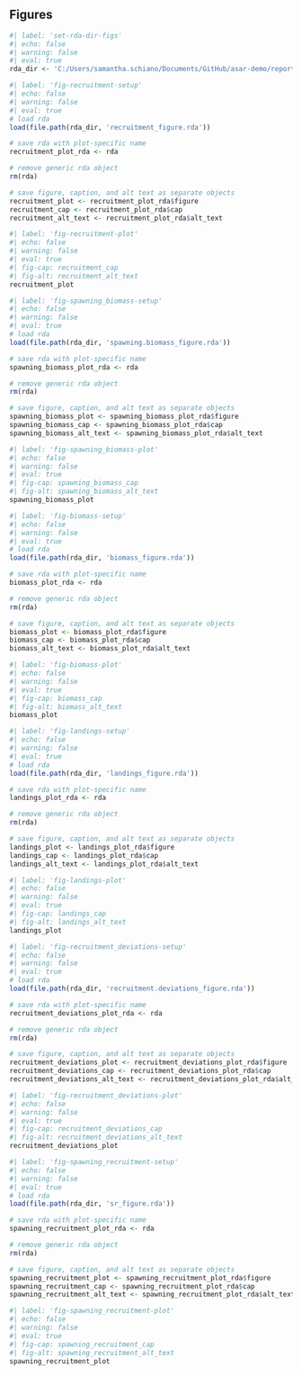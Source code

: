## Figures 
 
```r
#| label: 'set-rda-dir-figs'
#| echo: false 
#| warning: false 
#| eval: true 
rda_dir <- 'C:/Users/samantha.schiano/Documents/GitHub/asar-demo/report/rda_files'
``` 

```r
#| label: 'fig-recruitment-setup'
#| echo: false 
#| warning: false 
#| eval: true 
# load rda
load(file.path(rda_dir, 'recruitment_figure.rda'))

# save rda with plot-specific name
recruitment_plot_rda <- rda

# remove generic rda object
rm(rda)

# save figure, caption, and alt text as separate objects
recruitment_plot <- recruitment_plot_rda$figure
recruitment_cap <- recruitment_plot_rda$cap
recruitment_alt_text <- recruitment_plot_rda$alt_text
``` 

```r
#| label: 'fig-recruitment-plot'
#| echo: false 
#| warning: false 
#| eval: true 
#| fig-cap: recruitment_cap 
#| fig-alt: recruitment_alt_text
recruitment_plot
``` 

```r
#| label: 'fig-spawning_biomass-setup'
#| echo: false 
#| warning: false 
#| eval: true 
# load rda
load(file.path(rda_dir, 'spawning.biomass_figure.rda'))

# save rda with plot-specific name
spawning_biomass_plot_rda <- rda

# remove generic rda object
rm(rda)

# save figure, caption, and alt text as separate objects
spawning_biomass_plot <- spawning_biomass_plot_rda$figure
spawning_biomass_cap <- spawning_biomass_plot_rda$cap
spawning_biomass_alt_text <- spawning_biomass_plot_rda$alt_text
``` 

```r
#| label: 'fig-spawning_biomass-plot'
#| echo: false 
#| warning: false 
#| eval: true 
#| fig-cap: spawning_biomass_cap 
#| fig-alt: spawning_biomass_alt_text
spawning_biomass_plot
``` 

```r
#| label: 'fig-biomass-setup'
#| echo: false 
#| warning: false 
#| eval: true 
# load rda
load(file.path(rda_dir, 'biomass_figure.rda'))

# save rda with plot-specific name
biomass_plot_rda <- rda

# remove generic rda object
rm(rda)

# save figure, caption, and alt text as separate objects
biomass_plot <- biomass_plot_rda$figure
biomass_cap <- biomass_plot_rda$cap
biomass_alt_text <- biomass_plot_rda$alt_text
``` 

```r
#| label: 'fig-biomass-plot'
#| echo: false 
#| warning: false 
#| eval: true 
#| fig-cap: biomass_cap 
#| fig-alt: biomass_alt_text
biomass_plot
``` 

```r
#| label: 'fig-landings-setup'
#| echo: false 
#| warning: false 
#| eval: true 
# load rda
load(file.path(rda_dir, 'landings_figure.rda'))

# save rda with plot-specific name
landings_plot_rda <- rda

# remove generic rda object
rm(rda)

# save figure, caption, and alt text as separate objects
landings_plot <- landings_plot_rda$figure
landings_cap <- landings_plot_rda$cap
landings_alt_text <- landings_plot_rda$alt_text
``` 

```r
#| label: 'fig-landings-plot'
#| echo: false 
#| warning: false 
#| eval: true 
#| fig-cap: landings_cap 
#| fig-alt: landings_alt_text
landings_plot
``` 

```r
#| label: 'fig-recruitment_deviations-setup'
#| echo: false 
#| warning: false 
#| eval: true 
# load rda
load(file.path(rda_dir, 'recruitment.deviations_figure.rda'))

# save rda with plot-specific name
recruitment_deviations_plot_rda <- rda

# remove generic rda object
rm(rda)

# save figure, caption, and alt text as separate objects
recruitment_deviations_plot <- recruitment_deviations_plot_rda$figure
recruitment_deviations_cap <- recruitment_deviations_plot_rda$cap
recruitment_deviations_alt_text <- recruitment_deviations_plot_rda$alt_text
``` 

```r
#| label: 'fig-recruitment_deviations-plot'
#| echo: false 
#| warning: false 
#| eval: true 
#| fig-cap: recruitment_deviations_cap 
#| fig-alt: recruitment_deviations_alt_text
recruitment_deviations_plot
``` 

```r
#| label: 'fig-spawning_recruitment-setup'
#| echo: false 
#| warning: false 
#| eval: true 
# load rda
load(file.path(rda_dir, 'sr_figure.rda'))

# save rda with plot-specific name
spawning_recruitment_plot_rda <- rda

# remove generic rda object
rm(rda)

# save figure, caption, and alt text as separate objects
spawning_recruitment_plot <- spawning_recruitment_plot_rda$figure
spawning_recruitment_cap <- spawning_recruitment_plot_rda$cap
spawning_recruitment_alt_text <- spawning_recruitment_plot_rda$alt_text
``` 

```r
#| label: 'fig-spawning_recruitment-plot'
#| echo: false 
#| warning: false 
#| eval: true 
#| fig-cap: spawning_recruitment_cap 
#| fig-alt: spawning_recruitment_alt_text
spawning_recruitment_plot
``` 


